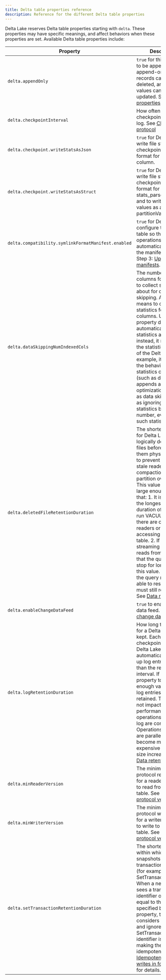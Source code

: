 ```yaml
---
title: Delta table properties reference
description: Reference for the different Delta table properties
---
```


Delta Lake reserves Delta table properties starting with `delta`. These properties may have specific meanings, and affect behaviors when these properties are set. Available Delta table properties include:

| Property | Description | Data Type | Default |
|-|-|-|-|
| `delta.appendOnly` | `true` for this Delta table to be append-only. If append-only, existing records cannot be deleted, and existing values cannot be updated. See [Table properties](/latest/delta-batch.html#-table-properties). | `Boolean` | `false`|
|`delta.checkpointInterval` | How often to checkpoint the delta log.  See [Checkpoints protocol](https://github.com/delta-io/delta/blob/master/PROTOCOL.md#checkpoints)|`Int`|`10`|
|`delta.checkpoint.writeStatsAsJson` | `true` for Delta Lake to write file statistics in checkpoints in JSON format for the stats column. | `Boolean` | `true`|
|`delta.checkpoint.writeStatsAsStruct` | `true` for Delta Lake to write file statistics to checkpoints in struct format for the stats_parsed column and to write partition values as a struct for partitionValues_parsed. | `Boolean`| (none)|
|`delta.compatibility.symlinkFormatManifest.enabled`|`true` for Delta Lake to configure the Delta table so that all write operations on the table automatically update the manifests.  See Step 3: [Update manifests](https://docs.delta.io/latest/presto-integration.html#-step-3-update-manifests).|`Boolean`|`false`|
|`delta.dataSkippingNumIndexedCols`|The number of columns for Delta Lake to collect statistics about for data skipping. A value of -1 means to collect statistics for all columns. Updating this property does not automatically collect statistics again; instead, it redefines the statistics schema of the Delta table. For example, it changes the behavior of future statistics collection (such as during appends and optimizations) as well as data skipping (such as ignoring column statistics beyond this number, even when such statistics exist).|`Int`|32|
|`delta.deletedFileRetentionDuration`|The shortest duration for Delta Lake to keep logically deleted data files before deleting them physically. This is to prevent failures in stale readers after compactions or partition overwrites.  This value should be large enough to ensure that: 1. It is larger than the longest possible duration of a job if you run VACUUM when there are concurrent readers or writers accessing the Delta table. 2. If you run a streaming query that reads from the table, that the query does not stop for longer than this value. Otherwise, the query may not be able to restart, as it must still read old files. See [Data retention](/latest/delta-batch.html#-data-retention).|`CalendarInterval`|`interval 1 week`|
|`delta.enableChangeDataFeed`|`true` to enable change data feed. See [Enable change data feed](/latest/delta-change-data-feed.html#-enable-change-data-feed).|`Boolean`|`false`|
|`delta.logRetentionDuration`|How long the history for a Delta table is kept.  Each time a checkpoint is written, Delta Lake automatically cleans up log entries older than the retention interval. If you set this property to a large enough value, many log entries are retained. This should not impact performance as operations against the log are constant time. Operations on history are parallel but will become more expensive as the log size increases.  See [Data retention](/latest/delta-batch.html#-data-retention).|`CalendarInterval`|`interval 30 days`|
|`delta.minReaderVersion`|The minimum required protocol reader version for a reader that allows to read from this Delta table.  See [Table protocol versioning](/latest/versioning.html).|`Int`|`1`|
|`delta.minWriterVersion`|The minimum required protocol writer version for a writer that allows to write to this Delta table.  See [Table protocol versioning](/latest/versioning.html).|`Int`|`2`|
|`delta.setTransactionRetentionDuration`|The shortest duration within which new snapshots will retain transaction identifiers (for example, SetTransactions). When a new snapshot sees a transaction identifier older than or equal to the duration specified by this property, the snapshot considers it expired and ignores it. The SetTransaction identifier is used when making the writes idempotent. See [Idempotent table writes in foreachBatch](https://docs.delta.io/latest/delta-streaming.html#-idempotent-table-writes-in-foreachbatch) for details.|`CalendarInterval`|(none)|